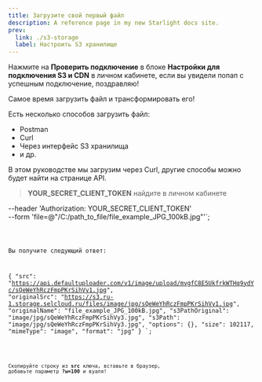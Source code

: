 ```yaml
---
title: Загрузите свой первый файл
description: A reference page in my new Starlight docs site.
prev:
  link: ./s3-storage
  label: Настроить S3 хранилище
---
```



Нажмите на **Проверить подключение** в блоке **Настройки для подключения S3 и CDN** в личном кабинете,
если вы увидели попап с успешным подключение, поздравляю!

Самое время загрузить файл и трансформировать его!

Есть несколько способов загрузить файл:
- Postman
- Curl
- Через интерфейс S3 хранилища
- и др.

В этом руководстве мы загрузим через Curl, другие способы можно будет найти на странице API.

> **YOUR_SECRET_CLIENT_TOKEN** найдите в личном кабинете

--header 'Authorization: YOUR_SECRET_CLIENT_TOKEN' \
--form 'file=@"/C:/path_to_file/file_example_JPG_100kB.jpg"'`;

<Code code={exampleCodeCurl} lang="sh" title={fileNameBash} mark={highlights} />

Вы получите следующий ответ:

{
  "src": "https://api.defaultuploader.com/v1/image/upload/mvgfC8E5UkfrkWTHq9ydYc/sQeWeYhRczFmpPKrSihVy1.jpg",
  "originalSrc": "https://s3.ru-1.storage.selcloud.ru/files/image/jpg/sQeWeYhRczFmpPKrSihVy1.jpg",
  "originalName": "file_example_JPG_100kB.jpg",
  "s3PathOriginal": "image/jpg/sQeWeYhRczFmpPKrSihVy3.jpg",
  "s3Path": "image/jpg/sQeWeYhRczFmpPKrSihVy3.jpg",
  "options": {},
  "size": 102117,
  "mimeType": "image",
  "format": "jpg"
}
`;


<Code code={exampleCodeResponse} lang="js" title={fileNameJS} />

Скопируйте строку из **src** ключа, вставьте в браузер, добавьте параметр **?w=100** и вуаля!

